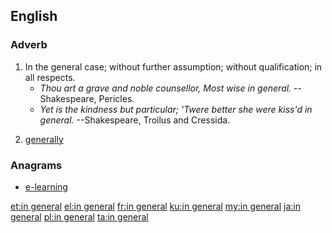 ==English==

===Adverb===
{{head|en|adverb|head=[[in]] [[general]]}}

# In the general case; without further assumption; without qualification; in all respects.
#* ''Thou art a grave and noble counsellor, Most wise in general.'' --Shakespeare, Pericles.
#* ''Yet is the kindness but particular; 'Twere better she were kiss'd in general.'' --Shakespeare, Troilus and Cressida.
# {{colloquial}} [[generally]]

===Anagrams===
* [[e-learning#English|e-learning]]

[[et:in general]]
[[el:in general]]
[[fr:in general]]
[[ku:in general]]
[[my:in general]]
[[ja:in general]]
[[pl:in general]]
[[ta:in general]]